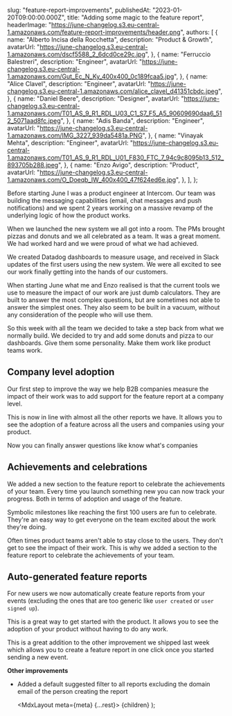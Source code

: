 
  slug: "feature-report-improvements",
  publishedAt: "2023-01-20T09:00:00.000Z",
  title: "Adding some magic to the feature report",
  headerImage:
    "https://june-changelog.s3.eu-central-1.amazonaws.com/feature-report-improvements/header.png",
  authors: [
    {
      name: "Alberto Incisa della Rocchetta",
      description: "Product & Growth",
      avatarUrl:
        "https://june-changelog.s3.eu-central-1.amazonaws.com/dscf5588_2_6dcd0ce29c.jpg",
    },
    {
      name: "Ferruccio Balestreri",
      description: "Engineer",
      avatarUrl:
        "https://june-changelog.s3.eu-central-1.amazonaws.com/Gut_Ec_N_Ky_400x400_0c189fcaa5.jpg",
    },
    {
      name: "Alice Clavel",
      description: "Engineer",
      avatarUrl:
        "https://june-changelog.s3.eu-central-1.amazonaws.com/alice_clavel_d41351cbdc.jpeg",
    },
    {
      name: "Daniel Beere",
      description: "Designer",
      avatarUrl:
        "https://june-changelog.s3.eu-central-1.amazonaws.com/T01_AS_9_R1_RDL_U03_C1_S7_F5_A5_90609690daa6_512_5071aad8fc.jpeg",
    },
    {
      name: "Adis Banda",
      description: "Engineer",
      avatarUrl:
        "https://june-changelog.s3.eu-central-1.amazonaws.com/IMG_3227_939da5481a.PNG",
    },
    {
      name: "Vinayak Mehta",
      description: "Engineer",
      avatarUrl:
        "https://june-changelog.s3.eu-central-1.amazonaws.com/T01_AS_9_R1_RDL_U01_F830_FTC_7_94c9c8095b13_512_893705b288.jpeg",
    },
    {
      name: "Enzo Avigo",
      description: "Product",
      avatarUrl:
        "https://june-changelog.s3.eu-central-1.amazonaws.com/O_Doeqb_IW_400x400_47f624ed6e.jpg",
    },
  ],
};

Before starting June I was a product engineer at Intercom. Our team was building the messaging capabilities (email, chat messages and push notifications) and we spent 2 years working on a massive revamp of the underlying logic of how the product works.

When we launched the new system we all got into a room. The PMs brought pizzas and donuts and we all celebrated as a team. It was a great moment. We had worked hard and we were proud of what we had achieved.

We created Datadog dashboards to measure usage, and received in Slack updates of the first users using the new system. We were all excited to see our work finally getting into the hands of our customers.

When starting June what me and Enzo realised is that the current tools we use to measure the impact of our work are just dumb calculators. They are built to answer the most complex questions, but are sometimes not able to answer the simplest ones. They also seem to be built in a vacuum, without any consideration of the people who will use them.

So this week with all the team we decided to take a step back from what we normally build. We decided to try and add some donuts and pizza to our dashboards. Give them some personality. Make them work like product teams work.

## Company level adoption

Our first step to improve the way we help B2B companies measure the impact of their work was to add support for the feature report at a company level.

This is now in line with almost all the other reports we have. It allows you to see the adoption of a feature across all the users and companies using your product.

Now you can finally answer questions like know what's companies

## Achievements and celebrations

We added a new section to the feature report to celebrate the achievements of your team. Every time you launch something new you can now track your progress. Both in terms of adoption and usage of the feature.

Symbolic milestones like reaching the first 100 users are fun to celebrate. They're an easy way to get everyone on the team excited about the work they're doing.

Often times product teams aren't able to stay close to the users. They don't get to see the impact of their work. This is why we added a section to the feature report to celebrate the achievements of your team.

## Auto-generated feature reports

For new users we now automatically create feature reports from your events (excluding the ones that are too generic like `user created` or `user signed up`).

This is a great way to get started with the product. It allows you to see the adoption of your product without having to do any work.

This is a great addition to the other improvement we shipped last week which allows you to create a feature report in one click once you started sending a new event.

**Other improvements**

- Added a default suggested filter to all reports excluding the domain email of the person creating the report

  <MdxLayout meta={meta} {...rest}>
    {children}
  </MdxLayout>
);
